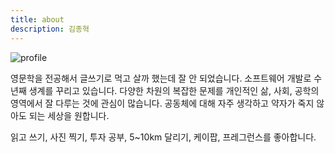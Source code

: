 ```yaml
---
title: about
description: 김종혁
---
```


![profile](../images/profile2.jpg)

영문학을 전공해서 글쓰기로 먹고 살까 했는데 잘 안 되었습니다. 소프트웨어 개발로 수 년째 생계를 꾸리고 있습니다. 다양한 차원의 복잡한 문제를 개인적인 삶, 사회, 공학의 영역에서 잘 다루는 것에 관심이 많습니다. 공동체에 대해 자주 생각하고 약자가 죽지 않아도 되는 세상을 원합니다.

읽고 쓰기, 사진 찍기, 투자 공부, 5~10km 달리기, 케이팝, 프레그런스를 좋아합니다.
